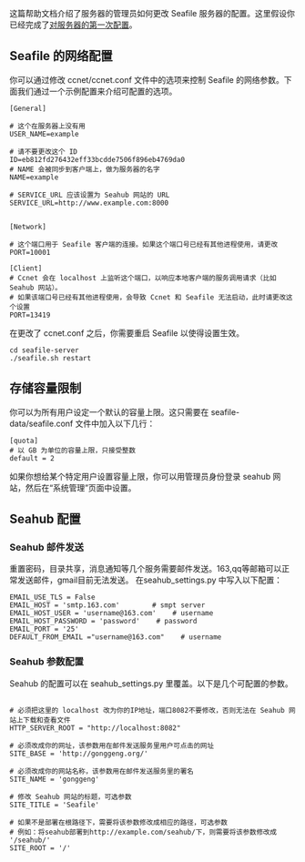 这篇帮助文档介绍了服务器的管理员如何更改 Seafile 服务器的配置。这里假设你已经完成了[[Seafile-服务器端软件的下载、初始化配置|对服务器的第一次配置]]。

== Seafile 的网络配置 ==

你可以通过修改 ccnet/ccnet.conf 文件中的选项来控制 Seafile 的网络参数。下面我们通过一个示例配置来介绍可配置的选项。

<pre>
[General]

# 这个在服务器上没有用
USER_NAME=example

# 请不要更改这个 ID
ID=eb812fd276432eff33bcdde7506f896eb4769da0
# NAME 会被同步到客户端上，做为服务器的名字
NAME=example

# SERVICE_URL 应该设置为 Seahub 网站的 URL
SERVICE_URL=http://www.example.com:8000


[Network]

# 这个端口用于 Seafile 客户端的连接。如果这个端口号已经有其他进程使用，请更改
PORT=10001

[Client]
# Ccnet 会在 localhost 上监听这个端口，以响应本地客户端的服务调用请求（比如 Seahub 网站）。
# 如果该端口号已经有其他进程使用，会导致 Ccnet 和 Seafile 无法启动，此时请更改这个设置
PORT=13419

</pre>

在更改了 ccnet.conf 之后，你需要重启 Seafile 以使得设置生效。

<pre>
cd seafile-server
./seafile.sh restart
</pre>

== 存储容量限制 ==

你可以为所有用户设定一个默认的容量上限。这只需要在 seafile-data/seafile.conf 文件中加入以下几行：

<pre>
[quota]
# 以 GB 为单位的容量上限，只接受整数
default = 2
</pre>

如果你想给某个特定用户设置容量上限，你可以用管理员身份登录 seahub 网站，然后在“系统管理”页面中设置。

== Seahub 配置 ==

=== Seahub 邮件发送 ===

重置密码，目录共享，消息通知等几个服务需要邮件发送。163,qq等邮箱可以正常发送邮件，gmail目前无法发送。
在seahub_settings.py 中写入以下配置： 

<pre>
EMAIL_USE_TLS = False
EMAIL_HOST = 'smtp.163.com'        # smpt server
EMAIL_HOST_USER = 'username@163.com'    # username
EMAIL_HOST_PASSWORD = 'password'    # password
EMAIL_PORT = '25'
DEFAULT_FROM_EMAIL ="username@163.com"    # username
</pre>

=== Seahub 参数配置 ===

Seahub 的配置可以在 seahub_settings.py 里覆盖。以下是几个可配置的参数。

<pre>

# 必须把这里的 localhost 改为你的IP地址，端口8082不要修改，否则无法在 Seahub 网站上下载和查看文件
HTTP_SERVER_ROOT = "http://localhost:8082"

# 必须改成你的网址，该参数用在邮件发送服务里用户可点击的网址
SITE_BASE = 'http://gonggeng.org/'

# 必须改成你的网站名称，该参数用在邮件发送服务里的署名
SITE_NAME = 'gonggeng'

# 修改 Seahub 网站的标题，可选参数
SITE_TITLE = 'Seafile'

# 如果不是部署在根路径下，需要将该参数修改成相应的路径，可选参数
# 例如：将seahub部署到http://example.com/seahub/下，则需要将该参数修改成 '/seahub/'
SITE_ROOT = '/'

</pre>
